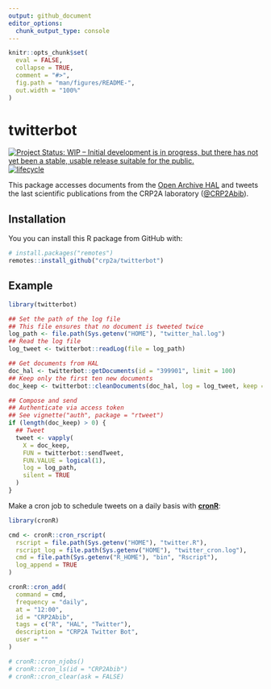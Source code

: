 ```yaml
---
output: github_document
editor_options: 
  chunk_output_type: console
---
```


<!-- README.md is generated from README.Rmd. Please edit that file -->

```r
knitr::opts_chunk$set(
  eval = FALSE,
  collapse = TRUE,
  comment = "#>",
  fig.path = "man/figures/README-",
  out.width = "100%"
)
```

# twitterbot

<!-- badges: start -->
[![Project Status: WIP – Initial development is in progress, but there has not yet been a stable, usable release suitable for the public.](https://www.repostatus.org/badges/latest/wip.svg)](https://www.repostatus.org/#wip)
[![lifecycle](https://img.shields.io/badge/lifecycle-experimental-orange.svg)](https://www.tidyverse.org/lifecycle/#experimental)
<!-- badges: end -->

This package accesses documents from the [Open Archive HAL](https://hal.archives-ouvertes.fr/) and tweets the last scientific publications from the CRP2A laboratory ([\@CRP2Abib](https://twitter.com/crp2abib)).
    
## Installation

You you can install this R package from GitHub with:

```r
# install.packages("remotes")
remotes::install_github("crp2a/twitterbot")
```

## Example

```r
library(twitterbot)

## Set the path of the log file
## This file ensures that no document is tweeted twice
log_path <- file.path(Sys.getenv("HOME"), "twitter_hal.log")
## Read the log file
log_tweet <- twitterbot::readLog(file = log_path)

## Get documents from HAL
doc_hal <- twitterbot::getDocuments(id = "399901", limit = 100)
## Keep only the first ten new documents
doc_keep <- twitterbot::cleanDocuments(doc_hal, log = log_tweet, keep = 1:10)

## Compose and send
## Authenticate via access token
## See vignette("auth", package = "rtweet")
if (length(doc_keep) > 0) {
  ## Tweet 
  tweet <- vapply(
    X = doc_keep, 
    FUN = twitterbot::sendTweet,
    FUN.VALUE = logical(1),
    log = log_path,
    silent = TRUE
  )
}
```

Make a cron job to schedule tweets on a daily basis with [**cronR**](https://github.com/bnosac/cronR):

```r
library(cronR)

cmd <- cronR::cron_rscript(
  rscript = file.path(Sys.getenv("HOME"), "twitter.R"),
  rscript_log = file.path(Sys.getenv("HOME"), "twitter_cron.log"),
  cmd = file.path(Sys.getenv("R_HOME"), "bin", "Rscript"),
  log_append = TRUE
)

cronR::cron_add(
  command = cmd,
  frequency = "daily",
  at = "12:00",
  id = "CRP2Abib",
  tags = c("R", "HAL", "Twitter"),
  description = "CRP2A Twitter Bot",
  user = ""
)

# cronR::cron_njobs()
# cronR::cron_ls(id = "CRP2Abib")
# cronR::cron_clear(ask = FALSE)
```
